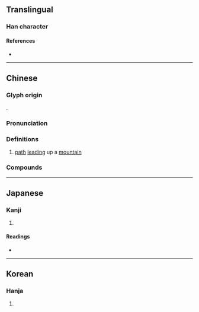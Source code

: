 {{character info}}
==Translingual==

===Han character===
{{Han char|rn=46|rad=山|as=12|sn=15|four=22718|canj=UNOT|ids=⿰山登}}

====References====
* {{Han ref|kx=0320.020|dkj=08482|dj=0620.090|hdz=10799.170|uh=5D9D|ud=23965|bh=BC6A|bd=48234}}

----

==Chinese==
{{zh-forms}}

===Glyph origin===
{{Han etym}}
{{Han compound|山|t1=mountain|登|ls=psc|c1=s|c2=p}}.

===Pronunciation===
{{zh-pron
|m=dèng
|c=dang3
|mn=tèng
|mc=y
|oc=y
|ma=
|cat=n
}}

===Definitions===
{{zh-hanzi}}

# {{lb|zh|literary}} [[path]] [[lead]]ing up a [[mountain]]

===Compounds===
{{zh-der|大嶝|嶝崎|小嶝|嶒嶝}}

----

==Japanese==

===Kanji===
{{ja-kanji|grade=|rs=山12}}

# {{rfdef|ja|sort=山12}}

====Readings====
* {{ja-readings
|goon=とう
|kanon=とう
|kun=さかみち}}

----

==Korean==

===Hanja===
{{ko-hanja|hangeul=등|rv=deung|mr=tŭng}}

# {{rfdef|ko|sort=山12}}